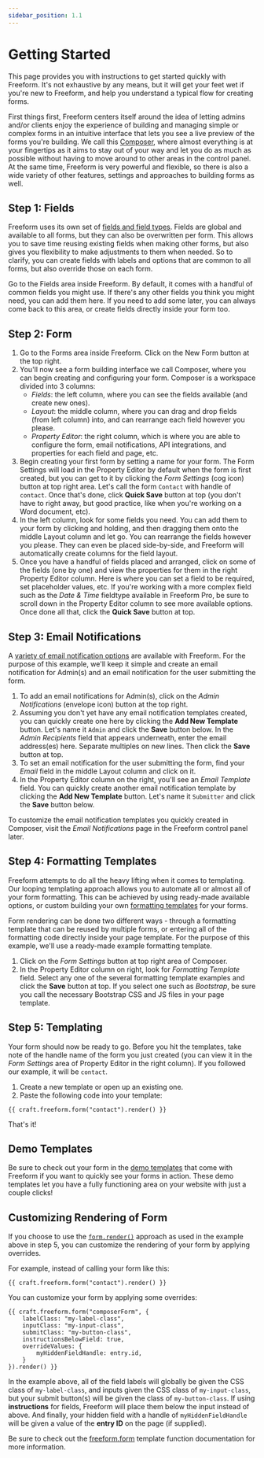 ```yaml
---
sidebar_position: 1.1
---
```


# Getting Started

This page provides you with instructions to get started quickly with Freeform. It's not exhaustive by any means, but it will get your feet wet if you're new to Freeform, and help you understand a typical flow for creating forms.

First things first, Freeform centers itself around the idea of letting admins and/or clients enjoy the experience of building and managing simple or complex forms in an intuitive interface that lets you see a live preview of the forms you're building. We call this [Composer](../forms/builder.mdx), where almost everything is at your fingertips as it aims to stay out of your way and let you do as much as possible without having to move around to other areas in the control panel. At the same time, Freeform is very powerful and flexible, so there is also a wide variety of other features, settings and approaches to building forms as well.

## Step 1: Fields

Freeform uses its own set of [fields and field types](../forms/fields.mdx). Fields are global and available to all forms, but they can also be overwritten per form. This allows you to save time reusing existing fields when making other forms, but also gives you flexibility to make adjustments to them when needed. So to clarify, you can create fields with labels and options that are common to all forms, but also override those on each form.

Go to the Fields area inside Freeform. By default, it comes with a handful of common fields you might use. If there's any other fields you think you might need, you can add them here. If you need to add some later, you can always come back to this area, or create fields directly inside your form too.

## Step 2: Form

1. Go to the Forms area inside Freeform. Click on the New Form button at the top right.
2. You'll now see a form building interface we call Composer, where you can begin creating and configuring your form. Composer is a workspace divided into 3 columns:
   - _Fields_: the left column, where you can see the fields available (and create new ones).
   - _Layout_: the middle column, where you can drag and drop fields (from left column) into, and can rearrange each field however you please.
   - _Property Editor_: the right column, which is where you are able to configure the form, email notifications, API integrations, and properties for each field and page, etc.
3. Begin creating your first form by setting a name for your form. The Form Settings will load in the Property Editor by default when the form is first created, but you can get to it by clicking the _Form Settings_ (cog icon) button at top right area. Let's call the form `Contact` with handle of `contact`. Once that's done, click **Quick Save** button at top (you don't have to right away, but good practice, like when you're working on a Word document, etc).
4. In the left column, look for some fields you need. You can add them to your form by clicking and holding, and then dragging them onto the middle Layout column and let go. You can rearrange the fields however you please. They can even be placed side-by-side, and Freeform will automatically create columns for the field layout.
5. Once you have a handful of fields placed and arranged, click on some of the fields (one by one) and view the properties for them in the right Property Editor column. Here is where you can set a field to be required, set placeholder values, etc. If you're working with a more complex field such as the _Date & Time_ fieldtype available in Freeform Pro, be sure to scroll down in the Property Editor column to see more available options. Once done all that, click the **Quick Save** button at top.

## Step 3: Email Notifications

A [variety of email notification options](../forms/email-notifications.mdx) are available with Freeform. For the purpose of this example, we'll keep it simple and create an email notification for Admin(s) and an email notification for the user submitting the form.

1. To add an email notifications for Admin(s), click on the _Admin Notifications_ (envelope icon) button at the top right.
2. Assuming you don't yet have any email notification templates created, you can quickly create one here by clicking the **Add New Template** button. Let's name it `Admin` and click the **Save** button below. In the _Admin Recipients_ field that appears underneath, enter the email address(es) here. Separate multiples on new lines. Then click the **Save** button at top.
3. To set an email notification for the user submitting the form, find your _Email_ field in the middle Layout column and click on it.
4. In the Property Editor column on the right, you'll see an _Email Template_ field. You can quickly create another email notification template by clicking the **Add New Template** button. Let's name it `Submitter` and click the **Save** button below.

To customize the email notification templates you quickly created in Composer, visit the _Email Notifications_ page in the Freeform control panel later.

## Step 4: Formatting Templates

Freeform attempts to do all the heavy lifting when it comes to templating. Our looping templating approach allows you to automate all or almost all of your form formatting. This can be achieved by using ready-made available options, or custom building your own [formatting templates](../templates/formatting/index.mdx) for your forms.

Form rendering can be done two different ways - through a formatting template that can be reused by multiple forms, or entering all of the formatting code directly inside your page template. For the purpose of this example, we'll use a ready-made example formatting template.

1. Click on the _Form Settings_ button at top right area of Composer.
2. In the Property Editor column on right, look for _Formatting Template_ field. Select any one of the several formatting template examples and click the **Save** button at top. If you select one such as _Bootstrap_, be sure you call the necessary Bootstrap CSS and JS files in your page template.

## Step 5: Templating

Your form should now be ready to go. Before you hit the templates, take note of the handle name of the form you just created (you can view it in the _Form Settings_ area of Property Editor in the right column). If you followed our example, it will be `contact`.

1. Create a new template or open up an existing one.
2. Paste the following code into your template:

`{{ craft.freeform.form("contact").render() }}`

That's it!

## Demo Templates

Be sure to check out your form in the [demo templates](../configuration/demo-templates.mdx) that come with Freeform if you want to quickly see your forms in action. These demo templates let you have a fully functioning area on your website with just a couple clicks!

## Customizing Rendering of Form

If you choose to use the [`form.render()`](../templates/queries/form.mdx) approach as used in the example above in step 5, you can customize the rendering of your form by applying overrides.

For example, instead of calling your form like this:

```twig showLineNumbers
{{ craft.freeform.form("contact").render() }}
```

You can customize your form by applying some overrides:

```twig showLineNumbers
{{ craft.freeform.form("composerForm", {
    labelClass: "my-label-class",
    inputClass: "my-input-class",
    submitClass: "my-button-class",
    instructionsBelowField: true,
    overrideValues: {
        myHiddenFieldHandle: entry.id,
    }
}).render() }}
```

In the example above, all of the field labels will globally be given the CSS class of `my-label-class`, and inputs given the CSS class of `my-input-class`, but your submit button(s) will be given the class of `my-button-class`. If using **instructions** for fields, Freeform will place them below the input instead of above. And finally, your hidden field with a handle of `myHiddenFieldHandle` will be given a value of the **entry ID** on the page (if supplied).

Be sure to check out the [freeform.form](../templates/queries/form.mdx) template function documentation for more information.

